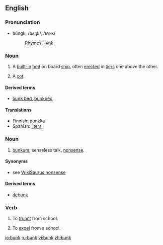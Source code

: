 ==English==

===Pronunciation===
*bŭngk, /bʌŋk/, /<tt>bVNk</tt>/
*:[[Rhymes:English:-ʌŋk|Rhymes: -ʌŋk]]

===Noun===
{{en-noun}}

# {{nautical}} A [[built-in]] [[bed]] on board [[ship]], often [[erected]] in [[tier]]s one above the other.
# {{military}} A [[cot]].

====Derived terms====
*[[bunk bed]], [[bunkbed]]

====Translations====
*Finnish: [[punkka]] 
*Spanish: [[litera]] {{f}}

===Noun===
{{en-noun|-}}

# {{slang}} [[bunkum]]; senseless talk, [[nonsense]].

====Synonyms====
* see [[WikiSaurus:nonsense]]

====Derived terms====
*[[debunk]]

===Verb===
{{en-verb}}

# {{UK}} To [[truant]] from school.
# {{obsolete}} To [[expel]] from a school.

[[io:bunk]]
[[ru:bunk]]
[[vi:bunk]]
[[zh:bunk]]